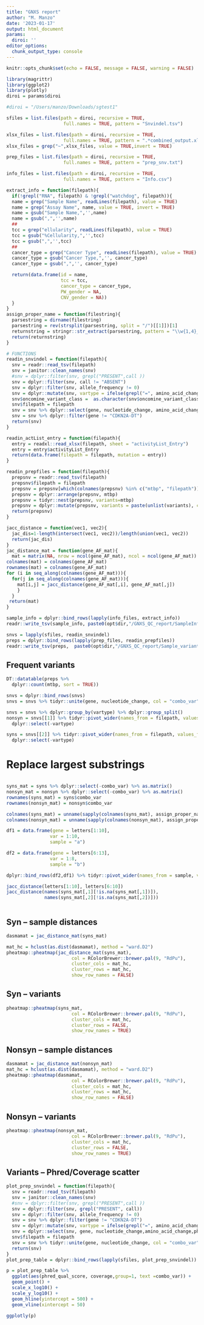 ```yaml
---
title: "GNXS report"
author: "M. Manzo"
date: '2023-01-17'
output: html_document
params:
  diroi: ''
editor_options: 
  chunk_output_type: console
---
```


```r
knitr::opts_chunk$set(echo = FALSE, message = FALSE, warning = FALSE)
```

```r
library(magrittr)
library(ggplot2)
library(plotly)
diroi = params$diroi

```


```r
#diroi = "/Users/manzo/Downloads/sgtest1"

sfiles = list.files(path = diroi, recursive = TRUE,
                     full.names = TRUE, pattern = "Snvindel.tsv")

xlsx_files = list.files(path = diroi, recursive = TRUE,
                     full.names = TRUE, pattern = ".*combined_output.xlsx")
xlsx_files = grep("~",xlsx_files, value = TRUE,invert = TRUE)

prep_files = list.files(path = diroi, recursive = TRUE,
                     full.names = TRUE, pattern = "prep_snv.txt")

info_files = list.files(path = diroi, recursive = TRUE,
                     full.names = TRUE, pattern = "Info.csv")
```


```r
extract_info = function(filepath){
  if(!grepl("RNA", filepath) & !grepl("watchdog", filepath)){
  name = grep("Sample Name", readLines(filepath), value = TRUE)
  name = grep("Assay Name", name, value = TRUE, invert = TRUE)
  name = gsub("Sample Name,",'',name)
  name = gsub(",",'',name)
  ## 
  tcc = grep("ellularity", readLines(filepath), value = TRUE)
  tcc = gsub("%Cellularity,",'',tcc)
  tcc = gsub(",",'',tcc)
  ## 
  cancer_type = grep("Cancer Type", readLines(filepath), value = TRUE)
  cancer_type = gsub("Cancer Type,",'', cancer_type)
  cancer_type = gsub(",",'', cancer_type)

  return(data.frame(id = name,
                    tcc = tcc,
                    cancer_type = cancer_type,
                    PW_gender = NA,
                    CNV_gender = NA))
  }
}
assign_proper_name = function(filestring){
  parsestring = dirname(filestring)
  parsestring = rev(strsplit(parsestring, split = "/")[[1]])[1]
  returnstring = stringr::str_extract(parsestring, pattern = "\\w{1,4}_.+?(?=_)")
  return(returnstring)
}

```

```r
# FUNCTIONS
readin_snvindel = function(filepath){
  snv = readr::read_tsv(filepath)
  snv = janitor::clean_names(snv)
  #snv = dplyr::filter(snv, grepl("PRESENT",call ))
  snv = dplyr::filter(snv, call != "ABSENT")
  snv = dplyr::filter(snv, allele_frequency != 0)
  snv = dplyr::mutate(snv, vartype = ifelse(grepl("=", amino_acid_change), "syn","nonsyn"))
  snv$oncomine_variant_class =  as.character(snv$oncomine_variant_class)
  snv$filepath = filepath
  snv = snv %>% dplyr::select(gene, nucleotide_change, amino_acid_change, allele_frequency, filepath, vartype)
  snv = snv %>% dplyr::filter(gene != "CDKN2A-DT") 
  return(snv)
}

readin_actList_entry = function(filepath){
  entry = readxl::read_xlsx(filepath, sheet = "activityList_Entry")
  entry = entry$activityList_Entry
  return(data.frame(filepath = filepath, mutation = entry))
}

readin_prepfiles = function(filepath){
  prepsnv = readr::read_tsv(filepath)
  prepsnv$filepath = filepath
  prepsnv = prepsnv[which(colnames(prepsnv) %in% c("mtbp", "filepath"))]
  prepsnv = dplyr::arrange(prepsnv, mtbp)
  prepsnv = tidyr::nest(prepsnv, variants=mtbp)
  prepsnv = dplyr::mutate(prepsnv, variants = paste(unlist(variants), collapse = "; "))
  return(prepsnv)
}

jacc_distance = function(vec1, vec2){
  jac_dis=1-length(intersect(vec1, vec2))/length(union(vec1, vec2))
  return(jac_dis)
}
jac_distance_mat = function(gene_AF_mat){
  mat = matrix(NA, nrow = ncol(gene_AF_mat), ncol = ncol(gene_AF_mat))
colnames(mat) = colnames(gene_AF_mat)
rownames(mat) = colnames(gene_AF_mat)
for (i in seq_along(colnames(gene_AF_mat))){
  for(j in seq_along(colnames(gene_AF_mat))){
    mat[i,j] = jacc_distance(gene_AF_mat[,i], gene_AF_mat[,j])
    }
  }
 return(mat)
}
```


```r
sample_info = dplyr::bind_rows(lapply(info_files, extract_info))
readr::write_tsv(sample_info, paste0(opt$dir,"/GNXS_QC_report/SampleInfoTable.tsv"))

snvs = lapply(sfiles, readin_snvindel)
preps = dplyr::bind_rows(lapply(prep_files, readin_prepfiles))
readr::write_tsv(preps,  paste0(opt$dir,"/GNXS_QC_report/Sample_variants_aggretation.tsv"))

```


## Frequent variants
```r
DT::datatable(preps %>%
  dplyr::count(mtbp, sort = TRUE))
```


```r
snvs = dplyr::bind_rows(snvs)
snvs = snvs %>% tidyr::unite(gene, nucleotide_change, col = "combo_var", sep = "_" ) %>% dplyr::select(-amino_acid_change)

snvs = snvs %>% dplyr::group_by(vartype) %>% dplyr::group_split()
nonsyn = snvs[[1]] %>% tidyr::pivot_wider(names_from = filepath, values_from = allele_frequency) %>%
  dplyr::select(-vartype)

syns = snvs[[2]] %>% tidyr::pivot_wider(names_from = filepath, values_from = allele_frequency) %>%
  dplyr::select(-vartype)
```

# Replace largest substrings
```r

```


```r
syns_mat = syns %>% dplyr::select(-combo_var) %>% as.matrix()
nonsyn_mat = nonsyn %>% dplyr::select(-combo_var) %>% as.matrix()
rownames(syns_mat) = syns$combo_var
rownames(nonsyn_mat) = nonsyn$combo_var

colnames(syns_mat) = unname(sapply(colnames(syns_mat), assign_proper_name))
colnames(nonsyn_mat) = unname(sapply(colnames(nonsyn_mat), assign_proper_name))
```


```r
df1 = data.frame(gene = letters[1:10],
                var = 1:10,
                sample = "a")

df2 = data.frame(gene = letters[6:13],
                var = 1:8,
                sample = "b")

dplyr::bind_rows(df2,df1) %>% tidyr::pivot_wider(names_from = sample, values_from = var)

jacc_distance(letters[1:10], letters[6:10])
jacc_distance(names(syns_mat[,1][!is.na(syns_mat[,1])]),
              names(syns_mat[,2][!is.na(syns_mat[,2])]))



```


## Syn -- sample distances
```r
dasmamat = jac_distance_mat(syns_mat)

mat_hc = hclust(as.dist(dasmamat), method = "ward.D2")
pheatmap::pheatmap(jac_distance_mat(syns_mat), 
                        col = RColorBrewer::brewer.pal(9, "RdPu"),
                        cluster_cols = mat_hc,
                        cluster_rows = mat_hc,
                        show_row_names = FALSE)
```

## Syn -- variants
```r
pheatmap::pheatmap(syns_mat, 
                        col = RColorBrewer::brewer.pal(9, "RdPu"),
                        cluster_cols = mat_hc,
                        cluster_rows = FALSE,
                        show_row_names = TRUE)
```

## Nonsyn -- sample distances
```r
dasmamat = jac_distance_mat(nonsyn_mat)
mat_hc = hclust(as.dist(dasmamat), method = "ward.D2")
pheatmap::pheatmap(dasmamat, 
                        col = RColorBrewer::brewer.pal(9, "RdPu"),
                        cluster_cols = mat_hc,
                        cluster_rows = mat_hc,
                        show_row_names = FALSE)
```

## Nonsyn -- variants
```r
pheatmap::pheatmap(nonsyn_mat, 
                        col = RColorBrewer::brewer.pal(9, "RdPu"),
                        cluster_cols = mat_hc,
                        cluster_rows = FALSE,
                        show_row_names = TRUE)
```

## Variants -- Phred/Coverage scatter

```r
plot_prep_snvindel = function(filepath){
  snv = readr::read_tsv(filepath)
  snv = janitor::clean_names(snv)
  #snv = dplyr::filter(snv, grepl("PRESENT",call ))
  snv = dplyr::filter(snv, grepl("PRESENT", call))
  snv = dplyr::filter(snv, allele_frequency != 0)
  snv = snv %>% dplyr::filter(gene != "CDKN2A-DT") 
  snv = dplyr::mutate(snv, vartype = ifelse(grepl("=", amino_acid_change), "syn","nonsyn"))
  snv = dplyr::select(snv, gene, nucleotide_change,amino_acid_change,phred_qual_score,coverage)
  snv$filepath = filepath
  snv = snv %>% tidyr::unite(gene, nucleotide_change, col = "combo_var", sep = "_" )
  return(snv)
}
plot_prep_table = dplyr::bind_rows(lapply(sfiles, plot_prep_snvindel))
```

```r
p = plot_prep_table %>% 
  ggplot(aes(phred_qual_score, coverage,group=1, text =combo_var)) + 
  geom_point() + 
  scale_x_log10() + 
  scale_y_log10() + 
  geom_hline(yintercept = 500) + 
  geom_vline(xintercept = 50)

ggplotly(p)
```




